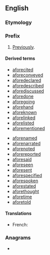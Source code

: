 {{also|afore|aforé|a-fore}}
==English==

===Etymology===
{{prefix|en|a|fore-}}

===Prefix===
{{en-prefix}}

# [[previously|Previously]].

====Derived terms====
{{rel-top|terms derived using the prefix afore-}}
* [[aforecited]]
* [[aforeconveyed]]
* [[aforedeclared]]
* [[aforedescribed]]
* [[aforediscussed]]
* [[aforedone]]
* [[aforegoing]]
* [[aforehand]]
* [[aforeknown]]
* [[aforelinked]]
* [[aforelisted]]
* [[aforementioned]]
{{rel-mid}}
* [[aforenamed]]
* [[aforenarrated]]
* [[aforenoted]]
* [[aforereported]]
* [[aforesaid]]
* [[aforeseen]]
* [[aforesent]]
* [[aforespecified]]
* [[aforespoken]]
* [[aforestated]]
* [[aforethought]]
* [[aforetime]]
* [[aforetold]]
{{rel-bottom}}

====Translations====
{{trans-top|}}
{{trans-mid}}
* French: {{t+|fr|sus-}}
{{trans-bottom}}

{{prefixsee|en}}

===Anagrams===
* {{anagrams|en|a=aefor|e-fora}}